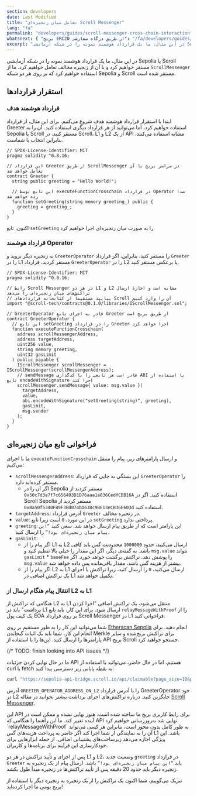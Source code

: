 ```yaml
---
section: developers  
date: Last Modified  
title: "تعامل میان زنجیره‌ای Scroll Messenger"  
lang: "fa"  
permalink: "developers/guides/scroll-messenger-cross-chain-interaction"  
whatsnext: { "بریج ERC20 از طریق درگاه سفارشی": "/fa/developers/guides/bridge-erc20-through-the-custom-gateway" }  
excerpt: "در این مثال، ما یک قرارداد هوشمند نمونه را در شبکه آزمایشی Sepolia یا Scroll مستقر خواهیم کرد و با آن از زنجیره مخالف تعامل خواهیم کرد."  
---
```



در این مثال، ما یک قرارداد هوشمند نمونه را در شبکه آزمایشی Sepolia یا Scroll مستقر خواهیم کرد و با آن از زنجیره مخالف تعامل خواهیم کرد. ما از `ScrollMessenger` استفاده خواهیم کرد که بر روی هر دو شبکه Sepolia و Scroll مستقر شده است.

## استقرار قراردادها

### قرارداد هوشمند هدف

ابتدا با استقرار قرارداد هوشمند هدف شروع می‌کنیم. برای این مثال، از قرارداد Greeter استفاده خواهیم کرد، اما می‌توانید از هر قرارداد دیگری استفاده کنید. آن را به Sepolia یا Scroll مستقر کنید. در Scroll، L1 و L2 از یک API مشابه استفاده می‌کنند، بنابراین انتخاب با شماست.

```solidity
// SPDX-License-Identifier: MIT
pragma solidity ^0.8.16;

// این قرارداد Greeter از طریق ScrollMessenger در سراسر بریج با آن تعامل خواهد شد
contract Greeter {
  string public greeting = "Hello World!";

  // این تابع توسط executeFunctionCrosschain در قرارداد Operator صدا زده خواهد شد
  function setGreeting(string memory greeting_) public {
    greeting = greeting_;
  }
}
```

اکنون، تابع `setGreeting` را به صورت میان زنجیره‌ای اجرا خواهیم کرد.

### قرارداد هوشمند Operator

به زنجیره دیگر بروید و `GreeterOperator` را مستقر کنید. بنابراین، اگر قرارداد `Greeter` را در L1 مستقر کردید، قرارداد `GreeterOperator` را در L2 یا برعکس مستقر کنید.

```solidity
// SPDX-License-Identifier: MIT
pragma solidity ^0.8.16;

// رابط Scroll Messenger در هر دو L1 و L2 مشابه است و اجازه ارسال تراکنش‌های میان زنجیره‌ای را می‌دهد
// بیایید مستقیماً از کتابخانه قراردادهای Scroll آن را وارد کنیم
import "@scroll-tech/contracts@0.1.0/libraries/IScrollMessenger.sol";

// GreeterOperator قادر به اجرای تابع Greeter از طریق بریج است
contract GreeterOperator {
  // این تابع setGreeting را در قرارداد Greeter اجرا خواهد کرد
  function executeFunctionCrosschain(
    address scrollMessengerAddress,
    address targetAddress,
    uint256 value,
    string memory greeting,
    uint32 gasLimit
  ) public payable {
    IScrollMessenger scrollMessenger = IScrollMessenger(scrollMessengerAddress);
    // sendMessage قادر است هر تابعی را با کدگذاری ABI با استفاده از تابع encodeWithSignature اجرا کند
    scrollMessenger.sendMessage{ value: msg.value }(
      targetAddress,
      value,
      abi.encodeWithSignature("setGreeting(string)", greeting),
      gasLimit,
      msg.sender
    );
  }
}
```

## فراخوانی تابع میان زنجیره‌ای

ما با اجرای `executeFunctionCrosschain` و ارسال پارامترهای زیر، پیام را منتقل می‌کنیم:

- `scrollMessengerAddress`: این بستگی به جایی که قرارداد `GreeterOperator` را مستقر کرده‌اید دارد.
  - اگر آن را در Sepolia مستقر کردید از `0x50c7d3e7f7c656493D1D76aaa1a836CedfCBB16A` استفاده کنید. اگر در Scroll Sepolia مستقر کردید از `0xBa50f5340FB9F3Bd074bD638c9BE13eCB36E603d` استفاده کنید.
- `targetAddress`: آدرس قرارداد `Greeter` در زنجیره مخالف.
- `value`: در این مورد، `0` است زیرا تابع `setGreeting` پرداختی ندارد.
- `greeting`: این پارامتر است که از طریق پیام ارسال خواهد شد. سعی کنید `“این پیام میان زنجیره‌ای بود!”` را ارسال کنید.
- `gasLimit`:
  - اگر پیام را از L1 به L2 ارسال می‌کنید، حدود `1000000` محدودیت گس باید کافی باشد. به گفته‌ی دیگر، اگر این مقدار را خیلی بالا تنظیم کنید و `msg.value` نتواند `gasLimit` * `baseFee` را پوشش دهد، تراکنش برگشت خواهد خورد. اگر `msg.value` بیشتر از هزینه گس باشد، مقدار باقی‌مانده پس داده خواهد شد.
  - اگر پیام را از L2 به L1 ارسال می‌کنید، `0` را ارسال کنید، زیرا تراکنش با اجرای یک تراکنش اضافی در L1 تکمیل خواهد شد.

### انتقال پیام هنگام ارسال از L2 به L1

هنگامی که تراکنش از L2 به L1 منتقل می‌شود، یک تراکنش اضافی "اجرا کردن برداشت" باید در L1 ارسال شود. برای این کار، باید تابع `relayMessageWithProof` را از یک کیف پول EOA بر روی قرارداد Scroll Messenger در L1 فراخوانی کنید.

شما می‌توانید این کار را به طور مستقیم بر روی [Etherscan Sepolia](https://sepolia.etherscan.io/address/0x50c7d3e7f7c656493d1d76aaa1a836cedfcbb16a#writeProxyContract#F3) انجام دهید.
برای انجام این کار، شما باید یک اثبات گنجاندن Merkle برای تراکنش بریج‌شده و سایر پارامترها را ارسال کنید. این‌ها را با استفاده از API بریج Scroll جستجو خواهید کرد.

{/* TODO: finish looking into API issues */}

ما در حال نهایی کردن جزئیات API هستیم، اما در حال حاضر، می‌توانید با استفاده از curl یا fetch به نقطه پایانی زیر دسترسی پیدا کنید:

```bash
curl "https://sepolia-api-bridge.scroll.io/api/claimable?page_size=10&page=1&address=GREETER_OPERATOR_ADDRESS_ON_L2"
```

آدرس `GREETER_OPERATOR_ADDRESS_ON_L2` را با آدرس قرارداد GreeterOperator خود در L2 جایگزین کنید. درباره تراکنش‌های اجرای برداشت بیشتر بخوانید در مقاله [Scroll Messenger](/developers/l1-and-l2-bridging/the-scroll-messenger).

<Aside type="danger" title="API تجربی">
  این API برای رابط کاربری بریج ما ساخته شده است. هنوز نهایی نشده و ممکن است در آینده تغییر کند. ما این راهنما را هنگامی که API نهایی شد به‌روزرسانی خواهیم کرد.
</Aside>

<Aside type="caution" title="هر کسی می‌تواند پیام L2 → L1 شما را اجرا کند">
  `relayMessageWithProof` به طور کامل بدون مجوز است، بنابراین هر کسی می‌تواند آن را به نمایندگی از شما اجرا کند اگر حاضر به پرداخت هزینه‌های گس L1 باشد. این ویژگی اجازه می‌دهد زیرساخت‌های پشتیبانی اضافی، از جمله ابزارهایی برای خودکارسازی این فرآیند برای برنامه‌ها و کاربران.
</Aside>

پس از اجرای و تأیید تراکنش در هر دو L1 و L2، وضعیت جدید `greeting` در قرارداد `Greeter` باید `“این پیام میان زنجیره‌ای بود!”` باشد. ارسال پیام از یک زنجیره به زنجیره دیگر باید حدود 20 دقیقه پس از تأیید تراکنش‌ها در زنجیره مبدأ طول بکشد.

تبریک می‌گوییم، شما اکنون یک تراکنش را از یک زنجیره به زنجیره دیگر با استفاده از بریج بومی ما اجرا کرده‌اید!

